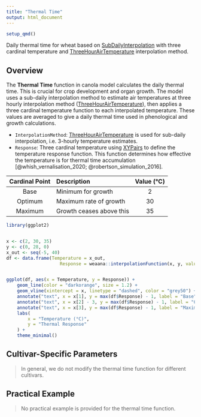 ```yaml
---
title: "Thermal Time"
output: html_document
---
```



```r
setup_qmd()
```

Daily thermal time for wheat based on [SubDailyInterpolation](/docs/Models/Functions/SubDailyInterpolation.qmd) with three cardinal temperature and [ThreeHourAirTemperature](/docs/Models/Functions/ThreeHourAirTemperature.qmd) interpolation method.

## Overview

The **Thermal Time** function in canola model calculates the daily thermal time. This is crucial for crop development and organ growth. The model uses a sub-daily interpolation method to estimate air temperatures at three hourly interpolation method ([ThreeHourAirTemperature](/docs/Models/Functions/ThreeHourAirTemperature.qmd)), then applies a three cardinal temperature function to each interpolated temperature. These values are averaged to give a daily  thermal time used in phenological and growth calculations.


* `InterpolationMethod`: [ThreeHourAirTemperature](/docs/Models/Functions/ThreeHourAirTemperature.qmd) is used for sub-daily interpolation, i.e. 3-hourly temperature estimates.
* `Response`: Three cardinal temperature using [XYPairs](/docs/Models/Functions/XYPairs.qmd) to define the temperature response function. This function determines how effective the temperature is for thermal time accumulation [@whish_vernalisation_2020; @robertson_simulation_2016].

| Cardinal Point | Description                | Value (°C) |
|:--------------:|:--------------------------|:----------:|
| Base           | Minimum for growth         | 2          |
| Optimum        | Maximum rate of growth     | 30         |
| Maximum        | Growth ceases above this   | 35         |

```r
library(ggplot2)


x <- c(2, 30, 35)
y <- c(0, 28, 0)
x_out <- seq(-5, 40)
df <- data.frame(Temperature = x_out, 
                    Response = weaana::interpolationFunction(x, y, values = x_out))


ggplot(df, aes(x = Temperature, y = Response)) +
    geom_line(color = "darkorange", size = 1.2) +
    geom_vline(xintercept = x, linetype = "dashed", color = "grey50") +
    annotate("text", x = x[1], y = max(df$Response) - 1, label = "Base", vjust = -0.5, hjust = -0.1, size = 3) +
    annotate("text", x = x[2] - 3, y = max(df$Response) - 1, label = "Optimum", vjust = -0.5, hjust = 0.5, size = 3) +
    annotate("text", x = x[3], y = max(df$Response) - 1, label = "Maximum", vjust = -0.5, hjust = 1.1, size = 3) +
    labs(
        x = "Temperature (°C)",
        y = "Thermal Response"
    ) +
    theme_minimal()

```

## Cultivar-Specific Parameters

> In general, we do not modify the thermal time function for different cultivars. 

## Practical Example

> No practical example is provided for the thermal time function.
